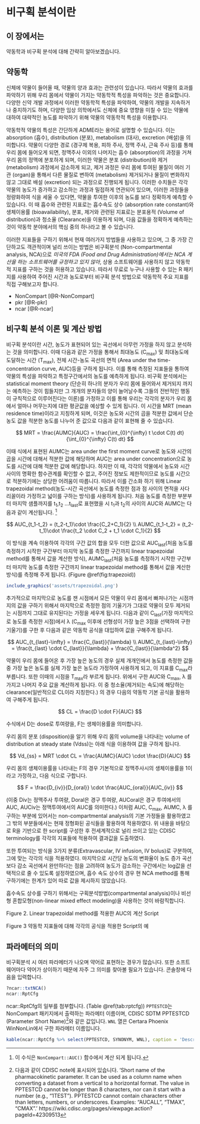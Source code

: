 # 비구획 분석이란 {#introduction}

## 이 장에서는 {#summary-introduction}

약동학과 비구획 분석에 대해 간략히 알아보겠습니다.

## 약동학 {#PK-introduction}

신체에 약물이 들어올 때, 약물의 양과 효과는 관련성이 있습니다. 
따라서 약물의 효과를 파악하기 위해 우리 몸에서 약물이 가지는 약동학적 특성을 파악하는 것은 중요합니다.
다양한 신약 개발 과정에서 이러한 약동학적 특성을 파악하여, 약물의 개발을 지속하거나 중지하기도 하며, 다양한 임상 의학에서도 신체에 중요 영향을 미칠 수 있는 약물에 대하여 대략적인 농도를 파악하기 위해 약물의 약동학적 특성을 이용합니다.

약동학적 약물의 특성은 간단하게 ADME라는 용어로 설명할 수 있습니다. 
이는 absorption (흡수), distribution (분포), metabolism (대사), excretion (배설)을 의미합니다. 
약물이 다양한 경로 (경구제 복용, 피하 주사, 정맥 주사, 근육 주사 등)를 통해 우리 몸에 들어오게 되면, 정맥주사 이외의 나머지는 흡수 (absorption)의 과정을 거쳐 우리 몸의 정맥에 분포하게 되며, 이러한 약물은 분포 (distribution)와 제거 (metabolism) 과정에서 감소하게 되고, 제거 과정은 우리 몸에 투여된 물질이 여러 기관 (organ)을 통해서 다른 물질로 변하여 (metabolism) 제거되거나 물질이 변화하지 않고 그대로 배설 (excretion) 되는 과정으로 진행되게 됩니다. 
이러한 수치들은 각각 약물의 농도가 증가하고 감소하는 과정과 밀접하게 연관되어 있으며, 이러한 과정들을 정량화하여 식을 세울 수 있다면, 약물을 투여한 이후의 농도를 보다 정확하게 예측할 수 있습니다. 
이 때 흡수와 관련된 지표로는 흡수속도 상수 (absorption rate constant)와 생체이용률 (bioavailability), 분포, 제거와 관련된 지표로는 분포용적 (Volume of distribution)과 청소율 (Clearance)을 이용하게 되며, 다음 값들을 정확하게 예측하는 것이 약동학 분야에서의 핵심 중의 하나라고 볼 수 있습니다.

이러한 지표들을 구하기 위해서 현재 여러가지 방법들을 사용하고 있으며, 그 중 가장 간단하고도 객관적이며 널리 쓰이는 방법은 비구획분석 (Non-compartmental analysis, NCA)으로 *미국의 FDA (Food and Drug Administration)에서는 NCA 계산을 하는 소프트웨어를 규정하고 있지 않아*, 상용 소프트웨어를 사용하지 않고 약동학적 지표를 구하는 것을 허용하고 있습니다.
따라서 무료로 누구나 사용할 수 있는 R 패키지를 사용하여 주어진 시간과 농도로부터 비구획 분석 방법으로 약동학적 주요 지표를 직접 구해보고자 합니다.

- NonCompart [@R-NonCompart]
- pkr [@R-pkr]
- ncar [@R-ncar]

## 비구획 분석 이론 및 계산 방법 {#ncar-method}

비구획 분석이란 시간, 농도가 표현되어 있는 곡선에서 아무런 가정을 하지 않고 분석하는 것을 의미합니다. 
이때 다음과 같은 가정을 통해서 최대농도 (C~max~) 및 최대농도에 도달하는 시간 (T~max~), 전체 시간-농도 곡선의 면적 (Area under the time-concentration curve, AUC)등을 구하게 됩니다. 
이를 통해 측정된 지표들을 통하여 약물의 특성을 파악하고 특정구간에서의 농도를 예측하게 됩니다. 
비구획 분석에서는 statistical moment theory (단순히 하나의 분자가 우리 몸에 들어와서 제거되지 까지는 예측하는 것이 힘들지만 그 개개의 분자들의 양이 늘어날수록 그들의 전반적인 행동이 규칙적으로 이루어진다는 이론)를 가정하고 이를 통해 우리는 각각의 분자가 우리 몸에서 얼마나 머무는지에 대한 평균값을 예상할 수 있게 됩니다. 
이 시간을 MRT (mean residence time)이라고 지칭하게 되며, 이것은 농도와 시간의 곱을 적분한 값에서 단순 농도 값을 적분한 농도를 나누어 준 값으로 다음과 같이 표현해 줄 수 있습니다. 

$$
MRT = \frac{AUMC}{AUC} = \frac{\int_{0}^{\infty} t \cdot C(t) dt}{\int_{0}^{\infty} C(t) dt}
$$



이때 식에서 표현된 AUMC는 area under the first moment curve로 농도와 시간의 곱을 시간에 대해서 적분한 값에 해당하며 AUC는 area under concentration으로 농도를 시간에 대해 적분한 값에 해당합니다. 
하지만 이 때, 각각의 약물에서 농도와 시간 사이의 명확한 함수관계를 확인할 수 없고, 주어진 정보도 제한적이므로 농도를 시간으로 적분하기에는 상당한 어려움이 따릅니다.
따라서 이를 간소화 하기 위해 Linear trapezoidal method(농도-시간 곡선에서 농도를 측정한 점과 점 사이의 면적을 사다리꼴이라 가정하고 넓이를 구하는 방식)를 사용하게 됩니다.
처음 농도를 측정한 부분부터 마지막 샘플까지를 t~1~,t~2~ …t~last~로 표현했을 시 t~1~과 t~2~의 사이의 AUC와 AUMC는 다음과 같이 계산됩니다. ^[이 수식은 `NonCompart::AUC()` 함수에서 계산 되게 됩니다.]

$$
AUC_{t_1-t_2} = 
  (t_2-t_1)\cdot \frac{C_2+C_1}{2} \\
AUMC_{t_1-t_2} = 
  (t_2-t_1)\cdot \frac{t_2 \cdot C_2 + t_1 \cdot C_1}{2}
$$

이 방식을 계속 이용하여 각각의 구간 값의 합을 모두 더한 값으로 AUC~last~(처음 농도를 측정하기 시작한 구간부터 마지막 농도를 측정한 구간까지 linear trapezoidal method를 통해서 값을 계산한 방식), AUMC~last~(처음 농도를 측정하기 시작한 구간부터 마지막 농도를 측정한 구간까지 linear trapezoidal method를 통해서 값을 계산한 방식)를 측정해 주게 됩니다. (Figure \@ref(fig:trapezoid))

```r
include_graphics('assets/trapezoidal.png')
```

추가적으로 마지막으로 농도를 잰 시점에서 모든 약물이 우리 몸에서 빠져나가는 시점까지의 값을 구하기 위해서 마지막으로 측정한 점의 기울기가 그대로 약물이 모두 제거되는 시점까지 그대로 유지된다는 가정을 세우게 됩니다.
다음과 같이 C~last~(가장 마지막으로 농도를 측정한 시점)에서 λ (C~max~ 이후에 선형성이 가장 높은 3점을 선택하여 구한 기울기)를 구한 후 다음과 같은 약동학 공식을 대입하여 값을 구해주게 됩니다.

$$
AUC_{t_{last}-\infty} = 
  \frac{C_{last}}{\lambda} \\
AUMC_{t_{last}-\infty} = 
  \frac{t_{last} \cdot C_{last}}{\lambda} + 
  \frac{C_{last}}{\lambda^2}
$$

약물이 우리 몸에 들어온 후 가장 높은 농도의 경우 실제 개개인에서 농도를 측정한 값들 중 가장 높은 농도를 실제 가장 높은 농도라 가정하여 사용하게 되고, 이 지표를 C~max~라 부릅니다. 또한 이때의 시점을 T~max~라 부르게 됩니다.
위에서 구한 AUC와 C~max~, λ 를 가지고 나머지 주요 값을 계산하게 됩니다.
이 중 청소율(제거되는 속도)에 해당하는 clearance(일반적으로 CL이라 지칭한다.) 의 경우 다음의 약동학 기본 공식을 활용하여 구해주게 됩니다.

$$
CL = \frac{D \cdot F}{AUC}
$$

수식에서 D는 dose로 투여량을, F는 생체이용률을 의미합니다.

우리 몸의 분포 (disposition)을 알기 위해 우리 몸의 volume을 나타내는 volume of distribution at steady state (Vdss)는 아래 식을 이용하여 값을 구하게 됩니다. 

$$
Vd_{ss} = MRT \cdot CL = \frac{AUMC}{AUC} \cdot \frac{D}{AUC}
$$

우리 몸의 생체이용률을 나타내는 F의 경우 기본적으로 정맥주사시의 생체이용률을 1이라고 가정하고, 다음 식으로 구합니다.

$$
F = \frac{D_{iv}}{D_{oral}} \cdot \frac{AUC_{oral}}{AUC_{iv}}
$$

(이중 Div는 정맥주사 투여량, Doral은 경구 투여량, AUCoral은 경구 투여에서의 AUC, AUCiv는 정맥투여에서의 AUC를 의미한다.)
이처럼 AUC, C~max~, AUMC, λ 를 구하는 부분에 있어서는 non-compartmental analysis의 기본 가정들을 활용하였고 그 밖의 부분들에서는 현재 정형화된 공식들을 활용하여 적용하였다. 
위 내용을 바탕으로 R을 기반으로 한 script를 구성한 후 전세계적으로 널리 쓰이고 있는 CDISC terminology를 각각의 지표들에 적용하여 결과값을 도출하였다. 

또한 투여되는 방식을 3가지 분류(Extravascular, IV infusion, IV bolus)로 구분하여, 그에 맞는 각각의 식을 적용하였다. 
마지막으로 시간당 농도의 변화율이 농도 증가 곡선보다 감소 곡선에서 완만하다는 점을 고려하여 농도가 감소하는 구간에서는 log값을 선택적으로 줄 수 있도록 설정하였으며, 흡수 속도 상수의 경우 현 NCA method를 통해 구하기에는 한계가 있어 따로 값을 제시하지 않았습니다. 

흡수속도 상수를 구하기 위해서는 구획분석방법(compartmental analysis)이나 비선형 혼합모형(non-linear mixed effect modeling)을 사용하는 것이 바람직합니다.
 
Figure 2. Linear trapezoidal method를 적용한 AUC의 계산 Script

Figure 3 약동학 지표들에 대해 각각의 공식을 적용한 Script의 예

## 파라메터의 의미 {#parameters}

비구획분석 시 여러 파라메터가 나오며 약어로 표현하는 경우가 많습니다. 또한 소프트웨어마다 약어가 상이하기 때문에 자주 그 의미를 찾아볼 필요가 있습니다. 콘솔창에 다음을 입력합니다.

```r
?ncar::txtNCA()
ncar::RptCfg
```

ncar::RptCfg의 일부를 첨부합니다. (Table \@ref(tab:rptcfg)) `PPTESTCD`는 NonCompart 패키지에서 출력하는 파라메터 이름이며, CDISC SDTM PPTESTCD (Parameter Short Name)^[다음과 같이 CDISC note에 표시되어 있습니다. 'Short name of the pharmacokinetic parameter. It can be used as a column name when converting a dataset from a vertical to a horizontal format. The value in PPTESTCD cannot be longer than 8 characters, nor can it start with a number (e.g., "1TEST"). PPTESTCD cannot contain characters other than letters, numbers, or underscores. Examples: "AUCALL", "TMAX", "CMAX".' https://wiki.cdisc.org/pages/viewpage.action?pageId=42309513]와 같은 값입니다. `WNL` 열은 Certara Phoenix WinNonLin에서 구한 파라메터 이름입니다.

```r
kable(ncar::RptCfg %>% select(PPTESTCD, SYNONYM, WNL), caption = 'Description of NonCompart parameters',booktabs=TRUE, longtable = TRUE)
```
